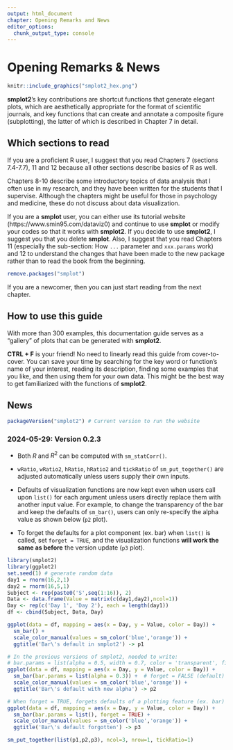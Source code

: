 ```yaml
---
output: html_document
chapter: Opening Remarks and News
editor_options:
  chunk_output_type: console
---
```

# Opening Remarks & News
```r
knitr::include_graphics("smplot2_hex.png")
```

**smplot2**'s key contributions are shortcut functions that generate elegant plots, which are aesthetically appropriate for the format of scientific journals, and key functions that can create and annotate a composite figure (subplotting), the latter of which is described in Chapter 7 in detail. 

## Which sections to read

If you are a proficient R user, I suggest that you read Chapters 7 (sections 7.4-7.7), 11 and 12 because all other sections describe basics of R as well.

Chapters 8-10 describe some introductory topics of data analysis that I often use in my research, and they have been written for the students that I supervise. Although the chapters might be useful for those in psychology and medicine, these do not discuss about data visualization. 

If you are a **smplot** user, you can either use its tutorial website (https://www.smin95.com/dataviz0) and continue to use **smplot** or modify your codes so that it works with **smplot2**. If you decide to use **smplot2**, I suggest you that you delete **smplot**. Also, I suggest that you read Chapters 11 (especially the sub-section: How `...` parameter and `xxx.params` work) and 12 to understand the changes that have been made to the new package rather than to read the book from the beginning.

```r
remove.packages("smplot")
```

If you are a newcomer, then you can just start reading from the next chapter. 

## How to use this guide

With more than 300 examples, this documentation guide serves as a "gallery" of plots that can be generated with **smplot2**. 

**CTRL + F** is your friend! No need to linearly read this guide from cover-to-cover. You can save your time by searching for the key word or function's name of your interest, reading its description, finding some examples that you like, and then using them for your own data. This might be the best way to get familiarized with the functions of **smplot2**.

## News

```r
packageVersion("smplot2") # Current version to run the website
```

### 2024-05-29: Version 0.2.3 {-}

- Both $R$ and $R^2$ can be computed with `sm_statCorr()`.

- `wRatio`, `wRatio2`, `hRatio`, `hRatio2` and `tickRatio` of `sm_put_together()` are adjusted automatically unless users supply their own inputs.

-  Defaults of visualization functions are now kept even when users call upon `list()` for each argument unless users directly replace them with another input value. For example, to change the transparency of the bar and keep the defaults of `sm_bar()`, users can only re-specify the alpha value as shown below (`p2` plot).

- To forget the defaults for a plot component (ex. bar) when `list()` is called, set `forget = TRUE`, and the visualization functions **will work the same as before** the version update (`p3` plot).

```r
library(smplot2)
library(ggplot2)
set.seed(1) # generate random data
day1 = rnorm(16,2,1)
day2 = rnorm(16,5,1)
Subject <- rep(paste0('S',seq(1:16)), 2)
Data <- data.frame(Value = matrix(c(day1,day2),ncol=1))
Day <- rep(c('Day 1', 'Day 2'), each = length(day1))
df <- cbind(Subject, Data, Day)
```

```r
ggplot(data = df, mapping = aes(x = Day, y = Value, color = Day)) +
  sm_bar() +
  scale_color_manual(values = sm_color('blue','orange')) +
  ggtitle('Bar\'s default in smplot2') -> p1

# In the previous versions of smplot2, needed to write:
# bar.params = list(alpha = 0.5, width = 0.7, color = 'transparent', fill = 'gray80')
ggplot(data = df, mapping = aes(x = Day, y = Value, color = Day)) +
  sm_bar(bar.params = list(alpha = 0.3)) +  # forget = FALSE (default)
  scale_color_manual(values = sm_color('blue','orange')) +
  ggtitle('Bar\'s default with new alpha') -> p2

# When forget = TRUE, forgets defaults of a plotting feature (ex. bar) when list() is called as in the previous versions.
ggplot(data = df, mapping = aes(x = Day, y = Value, color = Day)) +
  sm_bar(bar.params = list(), forget = TRUE) + 
  scale_color_manual(values = sm_color('blue','orange')) +
  ggtitle('Bar\'s default forgotten') -> p3

sm_put_together(list(p1,p2,p3), ncol=3, nrow=1, tickRatio=1) 
```
